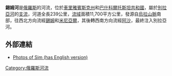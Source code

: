 {{Infobox River
|river_name = 錫姆河
|origin = [[烏拉山脈|烏拉山脈]]南部
|mouth = [[别拉亚河_(卡马河支流)|別拉亞河]]
|basin_countries = {{flag|Russia}}
|length = 239公里
|elevation =
|mouth elevation =
|discharge = 每秒47.9立方米
|watershed = 11,700平方公里
}}

'''錫姆河'''是[[俄羅斯|俄羅斯]]的河流，位於[[車里雅賓斯克州|車里雅賓斯克州]]和[[巴什科爾托斯坦共和國|巴什科爾托斯坦共和國]]，屬於[[别拉亚河_(卡马河支流)|別拉亞河]]的[[支流|支流]]，河道全長239公里，[[流域|流域]]面積11,700平方公里，發源自[[烏拉山脈|烏拉山脈]]南部，往西北方向流經[[錫姆|錫姆]]和[[米尼亞爾|米尼亞爾]]，其後轉西南方向流經[[阿沙|阿沙]]，最終注入別拉亞河。

==外部連結==
* [https://web.archive.org/web/20111004152822/http://www.simriver.by.ru/ Photos of Sim (has English version)]

[[Category:俄羅斯河流|Category:俄羅斯河流]]

{{俄羅斯地理小作品}}